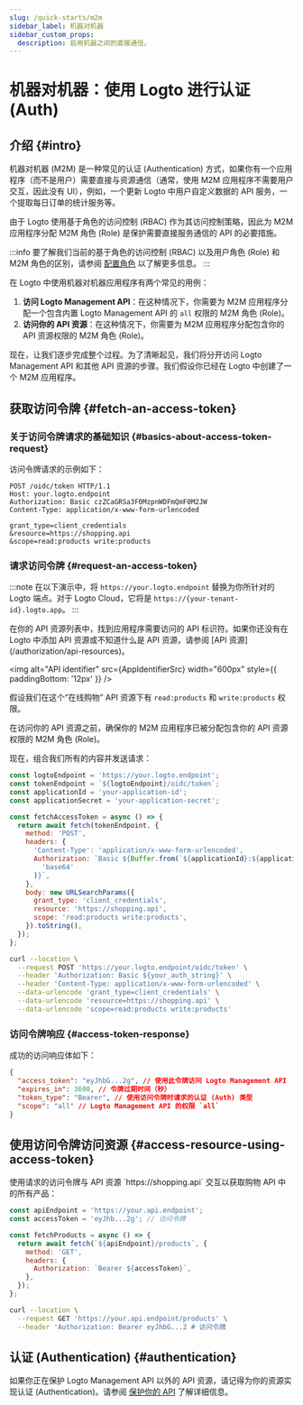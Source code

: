 ```yaml
---
slug: /quick-starts/m2m
sidebar_label: 机器对机器
sidebar_custom_props:
  description: 启用机器之间的直接通信。
---
```





# 机器对机器：使用 Logto 进行认证 (Auth)

<AppNote type="Machine-to-machine" />

## 介绍 \{#intro}

机器对机器 (M2M) 是一种常见的认证 (Authentication) 方式，如果你有一个应用程序（而不是用户）需要直接与资源通信（通常，使用 M2M 应用程序不需要用户交互，因此没有 UI），例如，一个更新 Logto 中用户自定义数据的 API 服务，一个提取每日订单的统计服务等。

由于 Logto 使用基于角色的访问控制 (RBAC) 作为其访问控制策略，因此为 M2M 应用程序分配 M2M 角色 (Role) 是保护需要直接服务通信的 API 的必要措施。

:::info
要了解我们当前的基于角色的访问控制 (RBAC) 以及用户角色 (Role) 和 M2M 角色的区别，请参阅 [配置角色](/authorization/role-based-access-control/configure-roles) 以了解更多信息。
:::

在 Logto 中使用机器对机器应用程序有两个常见的用例：

1. **访问 Logto Management API**：在这种情况下，你需要为 M2M 应用程序分配一个包含内置 Logto Management API 的 `all` 权限的 M2M 角色 (Role)。
2. **访问你的 API 资源**：在这种情况下，你需要为 M2M 应用程序分配包含你的 API 资源权限的 M2M 角色 (Role)。

<M2mRoleAssignment />

现在，让我们逐步完成整个过程。为了清晰起见，我们将分开访问 Logto Management API 和其他 API 资源的步骤。我们假设你已经在 Logto 中创建了一个 M2M 应用程序。

## 获取访问令牌 \{#fetch-an-access-token}

### 关于访问令牌请求的基础知识 \{#basics-about-access-token-request}

<BasicsAboutAccessTokenRequest />

访问令牌请求的示例如下：

```http
POST /oidc/token HTTP/1.1
Host: your.logto.endpoint
Authorization: Basic czZCaGRSa3F0MzpnWDFmQmF0M2JW
Content-Type: application/x-www-form-urlencoded

grant_type=client_credentials
&resource=https://shopping.api
&scope=read:products write:products
```

### 请求访问令牌 \{#request-an-access-token}

:::note
在以下演示中，将 `https://your.logto.endpoint` 替换为你所针对的 Logto 端点。对于 Logto Cloud，它将是 `https://{your-tenant-id}.logto.app`。
:::

<Tabs>

<TabItem value="Logto Management API" label="For Logto Management API">
  <FetchAccessTokenForLogtoManagementApi />
</TabItem>

<TabItem value="API resource" label="For your API resource">
在你的 API 资源列表中，找到应用程序需要访问的 API 标识符。如果你还没有在 Logto 中添加 API 资源或不知道什么是 API 资源，请参阅 [API 资源](/authorization/api-resources)。

<img alt="API identifier" src={AppIdentifierSrc} width="600px" style={{ paddingBottom: '12px' }} />

假设我们在这个“在线购物” API 资源下有 `read:products` 和 `write:products` 权限。

在访问你的 API 资源之前，确保你的 M2M 应用程序已被分配包含你的 API 资源权限的 M2M 角色 (Role)。

现在，组合我们所有的内容并发送请求：

<Tabs>

<TabItem value="Node.js" label="Node.js">

```js
const logtoEndpoint = 'https://your.logto.endpoint';
const tokenEndpoint = `${logtoEndpoint}/oidc/token`;
const applicationId = 'your-application-id';
const applicationSecret = 'your-application-secret';

const fetchAccessToken = async () => {
  return await fetch(tokenEndpoint, {
    method: 'POST',
    headers: {
      'Content-Type': 'application/x-www-form-urlencoded',
      Authorization: `Basic ${Buffer.from(`${applicationId}:${applicationSecret}`).toString(
        'base64'
      )}`,
    },
    body: new URLSearchParams({
      grant_type: 'client_credentials',
      resource: 'https://shopping.api',
      scope: 'read:products write:products',
    }).toString(),
  });
};
```

</TabItem>

<TabItem value="cURL" label="cURL">

```bash
curl --location \
  --request POST 'https://your.logto.endpoint/oidc/token' \
  --header 'Authorization: Basic ${your_auth_string}' \
  --header 'Content-Type: application/x-www-form-urlencoded' \
  --data-urlencode 'grant_type=client_credentials' \
  --data-urlencode 'resource=https://shopping.api' \
  --data-urlencode 'scope=read:products write:products'
```

</TabItem>

</Tabs>

</TabItem>
</Tabs>

### 访问令牌响应 \{#access-token-response}

成功的访问响应体如下：

```json
{
  "access_token": "eyJhbG...2g", // 使用此令牌访问 Logto Management API
  "expires_in": 3600, // 令牌过期时间（秒）
  "token_type": "Bearer", // 使用访问令牌时请求的认证 (Auth) 类型
  "scope": "all" // Logto Management API 的权限 `all`
}
```

<M2mAccessTokenSubNote />

## 使用访问令牌访问资源 \{#access-resource-using-access-token}

<AccessTokenUsage />

<Tabs>

<TabItem value="Logto Management API" label="与 Logto Management API 交互">
  <AccessLogtoManagementApiUsingAccessToken />
</TabItem>

<TabItem value="Your API resource" label="与你的 API 资源交互">
使用请求的访问令牌与 API 资源 `https://shopping.api` 交互以获取购物 API 中的所有产品：

<Tabs>
<TabItem value="Node.js" label="Node.js">

```js
const apiEndpoint = 'https://your.api.endpoint';
const accessToken = 'eyJhb...2g'; // 访问令牌

const fetchProducts = async () => {
  return await fetch(`${apiEndpoint}/products`, {
    method: 'GET',
    headers: {
      Authorization: `Bearer ${accessToken}`,
    },
  });
};
```

</TabItem>

<TabItem value="cURL" label="cURL">

```bash
curl --location \
  --request GET 'https://your.api.endpoint/products' \
  --header 'Authorization: Bearer eyJhbG...2 # 访问令牌
```

</TabItem>
</Tabs>
</TabItem>
</Tabs>

## 认证 (Authentication) \{#authentication}

如果你正在保护 Logto Management API 以外的 API 资源，请记得为你的资源实现认证 (Authentication)。请参阅 [保护你的 API](/authorization/api-resources/protect-your-api/#validate-authorization-tokens-for-api-requests) 了解详细信息。
